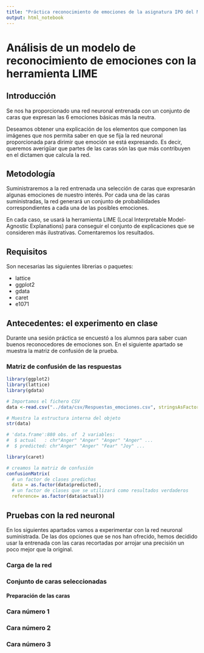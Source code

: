 ```yaml
---
title: "Práctica reconocimiento de emociones de la asignatura IPO del MUSI"
output: html_notebook
---
```


# Análisis de un modelo de reconocimiento de emociones con la herramienta LIME

## Introducción

Se nos ha proporcionado una red neuronal entrenada 
con un conjunto de caras que expresan las 6 emociones 
básicas más la neutra. 

Deseamos obtener una explicación de los elementos que componen las 
imágenes que nos permita saber en que se fija 
la red neuronal proporcionada para dirimir que emoción 
se está expresando. 
Es decir, queremos averigüar que partes de las caras 
són las que más contribuyen en el dictamen que calcula la red. 

## Metodología

Suministraremos a la red entrenada una selección de caras 
que expresarán algunas emociones de nuestro interés. 
Por cada una de las caras suministradas, la red generará 
un conjunto de probabilidades correspondientes a cada 
una de las posibles emociones. 

En cada caso, se usará la herramienta LIME 
(Local Interpretable Model-Agnostic Explanations) 
para conseguir el conjunto de explicaciones 
que se consideren más ilustrativas. 
Comentaremos los resultados. 

## Requisitos

Son necesarias las siguientes librerias o paquetes: 

- lattice
- ggplot2
- gdata
- caret
- e1071

## Antecedentes: el experimento en clase

Durante una sesión práctica se encuestó a los alumnos 
para saber cuan buenos reconocedores de emociones son. 
En el siguiente apartado se muestra la matriz de confusión 
de la prueba.

### Matriz de confusión de las respuestas
```r
library(ggplot2)
library(lattice)
library(gdata)

# Importamos el fichero CSV
data <-read.csv("../data/csv/Respuestas_emociones.csv", stringsAsFactors= FALSE)

# Muestra la estructura interna del objeto
str(data)

# 'data.frame':880 obs. of  2 variables:
#  $ actual   : chr"Anger" "Anger" "Anger" "Anger" ...
#  $ predicted: chr"Anger" "Anger" "Fear" "Joy" ...

library(caret)

# creamos la matriz de confusión
confusionMatrix(
  # un factor de clases predichas
  data = as.factor(data$predicted), 
  # un factor de clases que se utilizará como resultados verdaderos
  reference= as.factor(data$actual))
```
## Pruebas con la red neuronal

En los siguientes apartados vamos a experimentar 
con la red neuronal suministrada. 
De las dos opciones que se nos han ofrecido, 
hemos decidido usar la entrenada con las caras recortadas 
por arrojar una precisión un poco mejor que la original. 

### Carga de la red 

### Conjunto de caras seleccionadas 

#### Preparación de las caras 

### Cara número 1 

### Cara número 2 

### Cara número 3 
